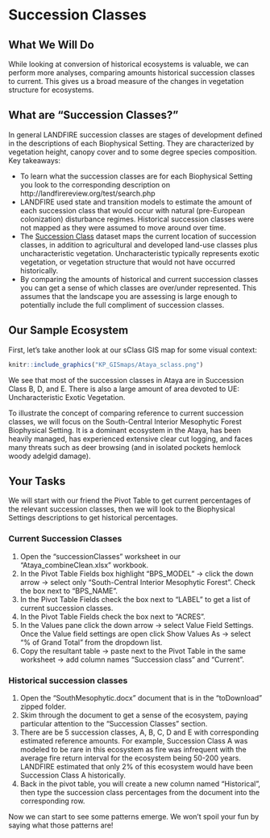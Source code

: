 # Succession Classes {#successionClasses}

## What We Will Do
While looking at conversion of historical ecosystems is valuable, we can perform more analyses, comparing amounts historical succession classes to current. This gives us a broad measure of the changes in vegetation structure for ecosystems.

## What are "Succession Classes?"

In general LANDFIRE succession classes are stages of development defined in the descriptions of each Biophysical Setting. They are characterized by vegetation height, canopy cover and to some degree species composition. Key takeaways:

* To learn what the succession classes are for each Biophysical Setting you look to the corresponding description on http://landfirereview.org/test/search.php
* LANDFIRE used state and transition models to estimate the amount of each succession class that would occur with natural (pre-European colonization) disturbance regimes.  Historical succession classes were not mapped as they were assumed to move around over time.
* The [Succession Class](https://www.landfire.gov/sclass.php) dataset maps the current location of succession classes, in addition to agricultural and developed land-use classes plus uncharacteristic vegetation. Uncharacteristic typically represents exotic vegetation, or vegetation structure that would not have occurred historically.
* By comparing the amounts of historical and current succession classes you can get a sense of which classes are over/under represented. This assumes that the landscape you are assessing is large enough to potentially include the full compliment of succession classes.

## Our Sample Ecosystem 

First, let's take another look at our sClass GIS map for some visual context: 

```r
knitr::include_graphics("KP_GISmaps/Ataya_sclass.png")

```

We see that most of the succession classes in Ataya are in Succession Class B, D, and E. There is also a large amount of area devoted to UE: Uncharacteristic Exotic Vegetation. 

To illustrate the concept of comparing reference to current succession classes, we will focus on the South-Central Interior Mesophytic Forest Biophysical Setting. It is a dominant ecosystem in the Ataya, has been heavily managed, has experienced extensive clear cut logging, and faces many threats such as deer browsing (and in isolated pockets hemlock woody adelgid damage).  

## Your Tasks
We will start with our friend the Pivot Table to get current percentages of the relevant succession classes, then we will look to the Biophysical Settings descriptions to get historical percentages.

### Current Succession Classes

1. Open the "successionClasses" worksheet in our "Ataya_combineClean.xlsx" workbook.
2. In the Pivot Table Fields box highlight "BPS_MODEL" -> click the down arrow -> select only "South-Central Interior Mesophytic Forest".  Check the box next to "BPS_NAME".
3. In the Pivot Table Fields check the box next to "LABEL" to get a list of current succession classes.
4. In the Pivot Table Fields check the box next to "ACRES".
5. In the Values pane click the down arrow -> select Value Field Settings. Once the Value field settings are open click Show Values As -> select "% of Grand Total" from the dropdown list.
6. Copy the resultant table -> paste next to the Pivot Table in the same worksheet -> add column names "Succession class" and "Current". 

###  Historical succession classes

1. Open the "SouthMesophytic.docx" document that is in the "toDownload" zipped folder.  
2. Skim through the document to get a sense of the ecosystem, paying particular attention to the "Succession Classes" section.
3. There are be 5 succession classes, A, B, C, D and E with corresponding estimated reference amounts. For example, Succession Class A was modeled to be rare in this ecosystem as fire was infrequent with the average fire return interval for the ecosystem being 50-200 years. LANDFIRE estimated that only 2% of this ecosystem would have been Succession Class A historically.
4. Back in the pivot table, you will create a new column named "Historical", then type the succession class percentages from the document into the corresponding row.  

Now we can start to see some patterns emerge.  We won't spoil your fun by saying what those patterns are!

